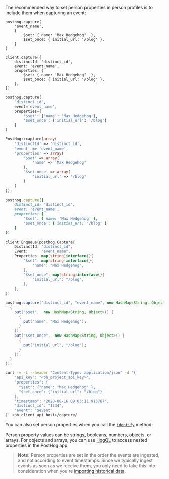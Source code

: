 The recommended way to set person properties in person profiles is to include them when capturing an event:

<MultiLanguage selector="tabs">

```js-web
posthog.capture(
    'event_name', 
    { 
        $set: { name: 'Max Hedgehog'  },
        $set_once: { initial_url: '/blog' },
    }
)
```

```node
client.capture({
    distinctId: 'distinct_id',
    event: 'event_name',
    properties: {
        $set: { name: 'Max Hedgehog'  },
        $set_once: { initial_url: '/blog' },
    },
})
```

```python
posthog.capture(
    'distinct_id',
    event='event_name',
    properties={
        '$set': {'name': 'Max Hedgehog'},
        '$set_once': {'initial_url': '/blog'}
    }
)
```

```php
PostHog::capture(array(
    'distinctId' => 'distinct_id',
    'event' => 'event_name',
    'properties' => array(
        '$set' => array(
            'name' => 'Max Hedgehog'
        ),
        '$set_once' => array(
            'initial_url' => '/blog'
        )
    )
));
```

```ruby
posthog.capture({
    distinct_id: 'distinct_id',
    event: 'event_name',
    properties: {
        '$set': { name: 'Max Hedgehog' },
        '$set_once': { initial_url: '/blog' }
    }
})
```

```go
client.Enqueue(posthog.Capture{
    DistinctId: "distinct_id",
    Event:      "event_name",
    Properties: map[string]interface{}{
        "$set": map[string]interface{}{
            "name": "Max Hedgehog",
        },
        "$set_once": map[string]interface{}{
            "initial_url": "/blog",
        },
    },
})
```

```java
posthog.capture("distinct_id", "event_name", new HashMap<String, Object>() {
  {
    put("$set",  new HashMap<String, Object>() {       
      {
        put("name", "Max Hedgehog");
      }
    });
    put("$set_once",  new HashMap<String, Object>() {
      {
        put("initial_url", "/blog");
      }
    });
  }
});
```

```bash
curl -v -L --header "Content-Type: application/json" -d '{
    "api_key": "<ph_project_api_key>",
    "properties": {
      "$set": {"name": "Max Hedgehog" },
      "$set_once": {"initial_url": "/blog"}
    },
    "timestamp": "2020-08-16 09:03:11.913767",
    "distinct_id": "1234",
    "event": "$event"
}' <ph_client_api_host>/capture/

```

</MultiLanguage>

You can also set person properties when you call the [`identify`](/docs/data/identify) method:


<IdentifyFrontendCode />

Person property values can be strings, booleans, numbers, objects, or arrays.  For objects and arrays, you can use [HogQL](/docs/hogql) to access nested properties in the PostHog app.

> **Note:** Person properties are set in the order the events are ingested, and not according to event timestamps. Since we typically ingest events as soon as we receive them, you only need to take this into consideration when you're [importing historical data](/docs/migrate).